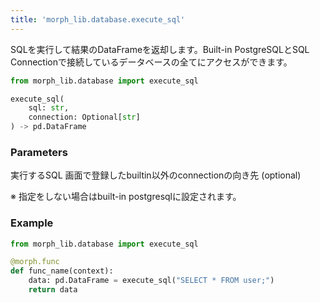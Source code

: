```yaml
---
title: 'morph_lib.database.execute_sql'
---
```


SQLを実行して結果のDataFrameを返却します。Built-in PostgreSQLとSQL Connectionで接続しているデータベースの全てにアクセスができます。

```python
from morph_lib.database import execute_sql

execute_sql(
	sql: str,
	connection: Optional[str]
) -> pd.DataFrame
```

### Parameters

<ParamField body="sql" type="string" required>
実行するSQL
</ParamField>

<ParamField body="connection" type="string" optional>
画面で登録したbuiltin以外のconnectionの向き先 (optional)

※ 指定をしない場合はbuilt-in postgresqlに設定されます。
</ParamField>

### Example

```python
from morph_lib.database import execute_sql

@morph.func
def func_name(context):
	data: pd.DataFrame = execute_sql("SELECT * FROM user;")
	return data
```